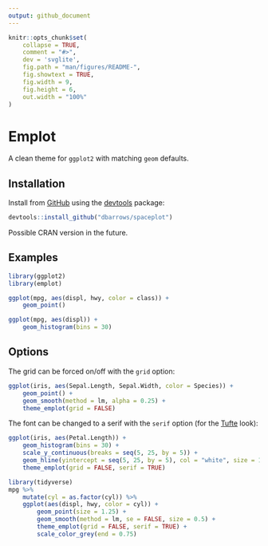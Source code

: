 ```yaml
---
output: github_document
---
```


<!-- README.md is generated from README.Rmd. Please edit that file -->

```r
knitr::opts_chunk$set(
    collapse = TRUE,
    comment = "#>",
    dev = 'svglite',
    fig.path = "man/figures/README-",
    fig.showtext = TRUE,
    fig.width = 9,
    fig.height = 6,
    out.width = "100%"
)
```

# Emplot

<!-- badges: start -->
<!-- badges: end -->

A clean theme for `ggplot2` with matching `geom` defaults.

## Installation

Install from [GitHub](https://github.com/) using the [devtools](https://cran.r-project.org/web/packages/devtools) package:

```r
devtools::install_github("dbarrows/spaceplot")
```

Possible CRAN version in the future.

## Examples

```r
library(ggplot2)
library(emplot)

ggplot(mpg, aes(displ, hwy, color = class)) +
    geom_point()
```

```r
ggplot(mpg, aes(displ)) +
    geom_histogram(bins = 30)
```

## Options

The grid can be forced on/off with the `grid` option:

```r
ggplot(iris, aes(Sepal.Length, Sepal.Width, color = Species)) +
    geom_point() +
    geom_smooth(method = lm, alpha = 0.25) +
    theme_emplot(grid = FALSE)
```

The font can be changed to a serif with the `serif` option (for the [Tufte](https://www.edwardtufte.com/tufte/) look):

```r
ggplot(iris, aes(Petal.Length)) +
    geom_histogram(bins = 30) +
    scale_y_continuous(breaks = seq(5, 25, by = 5)) +
    geom_hline(yintercept = seq(5, 25, by = 5), col = "white", size = 1) +
    theme_emplot(grid = FALSE, serif = TRUE)
```

```r
library(tidyverse)
mpg %>%
    mutate(cyl = as.factor(cyl)) %>%
    ggplot(aes(displ, hwy, color = cyl)) +
        geom_point(size = 1.25) +
        geom_smooth(method = lm, se = FALSE, size = 0.5) +
        theme_emplot(grid = FALSE, serif = TRUE) +
        scale_color_grey(end = 0.75)
```
